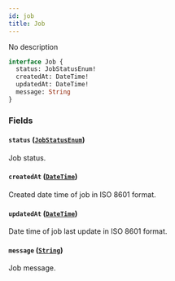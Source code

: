 ```yaml
---
id: job
title: Job
---
```


No description

```graphql
interface Job {
  status: JobStatusEnum!
  createdAt: DateTime!
  updatedAt: DateTime!
  message: String
}
```

### Fields

#### `status` ([`JobStatusEnum`](../../../developer/api-reference/enums/job-status-enum))

Job status.

#### `createdAt` ([`DateTime`](../../../developer/api-reference/scalars/date-time))

Created date time of job in ISO 8601 format.

#### `updatedAt` ([`DateTime`](../../../developer/api-reference/scalars/date-time))

Date time of job last update in ISO 8601 format.

#### `message` ([`String`](../../../developer/api-reference/scalars/string))

Job message.
